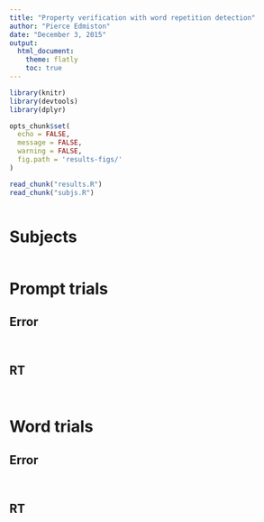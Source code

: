 ```yaml
---
title: "Property verification with word repetition detection"
author: "Pierce Edmiston"
date: "December 3, 2015"
output:
  html_document:
    theme: flatly
    toc: true
---
```


```r
library(knitr)
library(devtools)
library(dplyr)

opts_chunk$set(
  echo = FALSE,
  message = FALSE,
  warning = FALSE,
  fig.path = 'results-figs/'
)

read_chunk("results.R")
read_chunk("subjs.R")
```

```r
```

# Subjects

```r
```

# Prompt trials

## Error

```r
```

```r
```

## RT

```r
```

```r
```

# Word trials

## Error

```r
```

```r
```

## RT

```r
```

```r
```